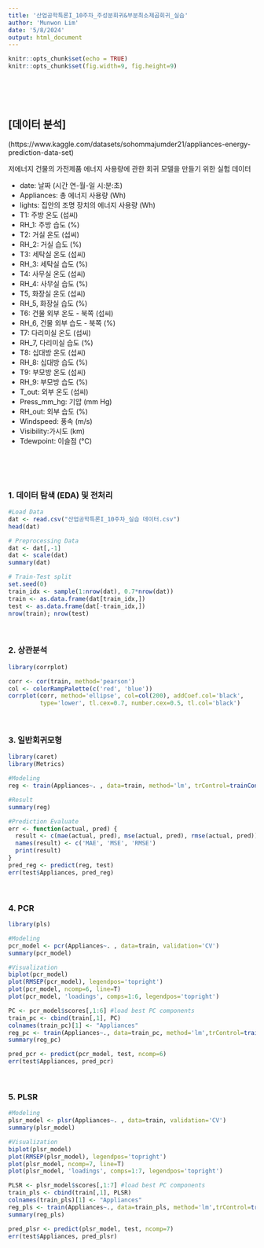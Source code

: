 ```yaml
---
title: '산업공학특론I_10주차_주성분회귀&부분최소제곱회귀_실습'
author: 'Munwon Lim'
date: '5/8/2024'
output: html_document
---
```


```r
knitr::opts_chunk$set(echo = TRUE)
knitr::opts_chunk$set(fig.width=9, fig.height=9)
```

<br>
<br>
<br>


## [데이터 분석]

(https://www.kaggle.com/datasets/sohommajumder21/appliances-energy-prediction-data-set)

저에너지 건물의 가전제품 에너지 사용량에 관한 회귀 모델을 만들기 위한 실험 데이터

* date: 날짜 (시간 연-월-일 시:분:초)
* Appliances: 총 에너지 사용량 (Wh)
* lights: 집안의 조명 장치의 에너지 사용량 (Wh)
* T1: 주방 온도 (섭씨)
* RH_1: 주방 습도 (%)
* T2: 거실 온도 (섭씨)
* RH_2: 거실 습도 (%)
* T3: 세탁실 온도 (섭씨)
* RH_3: 세탁실 습도 (%)
* T4: 사무실 온도 (섭씨)
* RH_4: 사무실 습도 (%)
* T5, 화장실 온도 (섭씨)
* RH_5, 화장실 습도 (%)
* T6: 건물 외부 온도 - 북쪽 (섭씨)
* RH_6, 건물 외부 습도 - 북쪽 (%)
* T7: 다리미실 온도 (섭씨)
* RH_7, 다리미실 습도 (%)
* T8: 십대방 온도 (섭씨)
* RH_8: 십대방 습도 (%)
* T9: 부모방 온도 (섭씨)
* RH_9: 부모방 습도 (%)
* T_out: 외부 온도 (섭씨)
* Press_mm_hg: 기압 (mm Hg)
* RH_out: 외부 습도 (%)
* Windspeed: 풍속 (m/s)
* Visibility:가시도 (km)
* Tdewpoint: 이슬점 (°C)

<br>
<br>
<br>

### 1. 데이터 탐색 (EDA) 및 전처리

```r
#Load Data
dat <- read.csv("산업공학특론I_10주차_실습 데이터.csv")
head(dat)

# Preprocessing Data
dat <- dat[,-1]
dat <- scale(dat)
summary(dat)

# Train-Test split
set.seed(0)
train_idx <- sample(1:nrow(dat), 0.7*nrow(dat))
train <- as.data.frame(dat[train_idx,])  
test <- as.data.frame(dat[-train_idx,])
nrow(train); nrow(test)
```

<br>

### 2. 상관분석

```r
library(corrplot)

corr <- cor(train, method='pearson')
col <- colorRampPalette(c('red', 'blue'))
corrplot(corr, method='ellipse', col=col(200), addCoef.col='black', 
         type='lower', tl.cex=0.7, number.cex=0.5, tl.col='black')
```

<br>

### 3. 일반회귀모형

```r
library(caret)
library(Metrics)

#Modeling
reg <- train(Appliances~. , data=train, method='lm', trControl=trainControl(method='cv'))

#Result
summary(reg)

#Prediction Evaluate
err <- function(actual, pred) {
  result <- c(mae(actual, pred), mse(actual, pred), rmse(actual, pred))
  names(result) <- c('MAE', 'MSE', 'RMSE')
  print(result)
}
pred_reg <- predict(reg, test)
err(test$Appliances, pred_reg)
```


<br>

### 4. PCR

```r
library(pls)

#Modeling
pcr_model <- pcr(Appliances~. , data=train, validation='CV')
summary(pcr_model)

#Visualization
biplot(pcr_model)
plot(RMSEP(pcr_model), legendpos='topright')
plot(pcr_model, ncomp=6, line=T)
plot(pcr_model, 'loadings', comps=1:6, legendpos='topright')

PC <- pcr_model$scores[,1:6] #load best PC components
train_pc <- cbind(train[,1], PC)
colnames(train_pc)[1] <- "Appliances"
reg_pc <- train(Appliances~., data=train_pc, method='lm',trControl=trainControl(method='cv'))
summary(reg_pc)

pred_pcr <- predict(pcr_model, test, ncomp=6)
err(test$Appliances, pred_pcr)
```


<br>

### 5. PLSR

```r
#Modeling
plsr_model <- plsr(Appliances~. , data=train, validation='CV') 
summary(plsr_model)

#Visualization
biplot(plsr_model)
plot(RMSEP(plsr_model), legendpos='topright')
plot(plsr_model, ncomp=7, line=T)
plot(plsr_model, 'loadings', comps=1:7, legendpos='topright')

PLSR <- plsr_model$scores[,1:7] #load best PC components
train_pls <- cbind(train[,1], PLSR)
colnames(train_pls)[1] <- "Appliances"
reg_pls <- train(Appliances~., data=train_pls, method='lm',trControl=trainControl(method='cv'))
summary(reg_pls)

pred_plsr <- predict(plsr_model, test, ncomp=7)
err(test$Appliances, pred_plsr)
```
